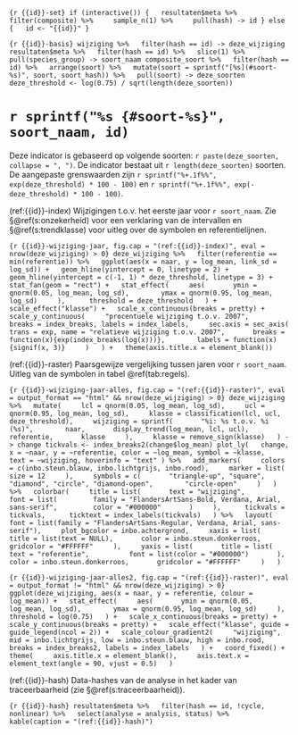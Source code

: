 ```{r {{id}}-set}
if (interactive()) {
  resultaten$meta %>%
    filter(composite) %>%
    sample_n(1) %>%
    pull(hash) -> id
} else {
  id <- "{{id}}"
}
```

```{r {{id}}-basis}
wijziging %>%
  filter(hash == id) -> deze_wijziging
resultaten$meta %>%
  filter(hash == id) %>%
  slice(1) %>%
  pull(species_group) -> soort_naam
composite_soort %>%
  filter(hash == id) %>%
  arrange(soort) %>%
  mutate(soort = sprintf("[%s](#soort-%s)", soort, soort_hash)) %>%
  pull(soort) -> deze_soorten
deze_threshold <- log(0.75) / sqrt(length(deze_soorten))
```

# `r sprintf("%s {#soort-%s}", soort_naam, id)`

Deze indicator is gebaseerd op volgende soorten: `r paste(deze_soorten, collapse = ", ")`.
De indicator bestaat uit `r length(deze_soorten)` soorten.
De aangepaste grenswaarden zijn `r sprintf("%+.1f%%", exp(deze_threshold) * 100 - 100)` en `r sprintf("%+.1f%%", exp(-deze_threshold) * 100 - 100)`.

(ref:{{id}}-index) Wijzigingen t.o.v. het eerste jaar voor `r soort_naam`. Zie §\@ref(s:onzekerheid) voor een verklaring van de intervallen en §\@ref(s:trendklasse) voor uitleg over de symbolen en referentielijnen.

```{r {{id}}-wijziging-jaar, fig.cap = "(ref:{{id}}-index)", eval = nrow(deze_wijziging) > 0}
deze_wijziging %>%
  filter(referentie == min(referentie)) %>%
  ggplot(aes(x = naar, y = log_mean, link_sd = log_sd)) +
  geom_hline(yintercept = 0, linetype = 2) +
  geom_hline(yintercept = c(-1, 1) * deze_threshold, linetype = 3) +
  stat_fan(geom = "rect") +
  stat_effect(
    aes(
      ymin = qnorm(0.05, log_mean, log_sd), 
      ymax = qnorm(0.95, log_mean, log_sd)
    ), 
    threshold = deze_threshold
  ) +
  scale_effect("klasse") +
  scale_x_continuous(breaks = pretty) +
  scale_y_continuous(
    "procentuele wijziging t.o.v. 2007", 
    breaks = index_breaks, labels = index_labels,
    sec.axis = sec_axis(
      trans = exp, name = "relatieve wijziging t.o.v. 2007",
      breaks = function(x){exp(index_breaks(log(x)))}, 
      labels = function(x){signif(x, 3)}
    )
  ) +
  theme(axis.title.x = element_blank())
```

(ref:{{id}}-raster) Paarsgewijze vergelijking tussen jaren voor `r soort_naam`. Uitleg van de symbolen in tabel \@ref(tab:regels).

```{r {{id}}-wijziging-jaar-alles, fig.cap = "(ref:{{id}}-raster)", eval = output_format == "html" && nrow(deze_wijziging) > 0}
deze_wijziging %>%
  mutate(
    lcl = qnorm(0.05, log_mean, log_sd),
    ucl = qnorm(0.95, log_mean, log_sd),
    klasse = classification(lcl, ucl, deze_threshold),
    wijziging = sprintf(
      "%i: %s t.o.v. %i (%s)", 
      naar,
      display_trend(log_mean, lcl, ucl),
      referentie,
      klasse
    ),
    klasse = remove_sign(klasse)
  ) -> change
tickvals <- index_breaks2(change$log_mean)
plot_ly(
  change,
  x = ~naar, y = ~referentie, color = ~log_mean, symbol = ~klasse, 
  text = ~wijziging, hoverinfo = "text"
) %>%
  add_markers(
    colors = c(inbo.steun.blauw, inbo.lichtgrijs, inbo.rood),
    marker = list(
      size = 12
    ),
    symbols = c(
      "triangle-up", "square", "diamond", "circle", "diamond-open", 
      "circle-open"
    )
  ) %>%
  colorbar(
    title = list(
      text = "wijziging", 
      font = list(
        family = "FlandersArtSans-Bold, Verdana, Arial, sans-serif",
        color = "#000000"
      )
    ), 
    tickvals = tickvals, 
    ticktext = index_labels(tickvals)
  ) %>%
  layout(
    font = list(family = "FlandersArtSans-Regular, Verdana, Arial, sans-serif"),
    plot_bgcolor = inbo.achtergrond,
    xaxis = list(
      title = list(text = NULL),
      color = inbo.steun.donkerroos,
      gridcolor = "#FFFFFF"
    ),
    yaxis = list(
      title = list(
        text = "referentie", 
        font = list(color = "#000000")
      ),
      color = inbo.steun.donkerroos,
      gridcolor = "#FFFFFF"
    )
  )
```

```{r {{id}}-wijziging-jaar-alles2, fig.cap = "(ref:{{id}}-raster)", eval = output_format != "html" && nrow(deze_wijziging) > 0}
ggplot(deze_wijziging, aes(x = naar, y = referentie, colour = log_mean)) +
  stat_effect(
    aes(
      ymin = qnorm(0.05, log_mean, log_sd), 
      ymax = qnorm(0.95, log_mean, log_sd)
    ), 
    threshold = log(0.75)
  ) +
  scale_x_continuous(breaks = pretty) +
  scale_y_continuous(breaks = pretty) +
  scale_effect("klasse", guide = guide_legend(ncol = 2)) +
  scale_colour_gradient2(
    "wijziging", mid = inbo.lichtgrijs, low = inbo.steun.blauw, high = inbo.rood,
    breaks = index_breaks2, labels = index_labels
  ) +
  coord_fixed() +
  theme(
    axis.title.x = element_blank(),
    axis.text.x = element_text(angle = 90, vjust = 0.5)
  )
```

(ref:{{id}}-hash) Data-hashes van de analyse in het kader van traceerbaarheid (zie §\@ref(s:traceerbaarheid)).

```{r {{id}}-hash}
resultaten$meta %>%
  filter(hash == id, !cycle, nonlinear) %>%
  select(analyse = analysis, status) %>%
  kable(caption = "(ref:{{id}}-hash)")
```
